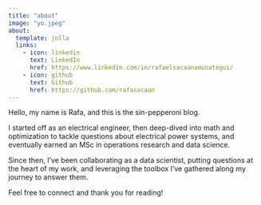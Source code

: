 ```yaml
---
title: "about"
image: "yo.jpeg"
about:
  template: jolla
  links:
    - icon: linkedin
      text: LinkedIn
      href: https://www.linkedin.com/in/rafaelsacaanamunategui/
    - icon: github
      text: Github
      href: https://github.com/rafasacaan
---
```


Hello, my name is Rafa, and this is the sin-pepperoni blog.

I started off as an electrical engineer, then deep-dived into math and optimization to tackle questions about electrical power systems, and eventually earned an MSc in operations research and data science.

Since then, I've been collaborating as a data scientist, putting questions at the heart of my work, and leveraging the toolbox I've gathered along my journey to answer them.

Feel free to connect and thank you for reading!


